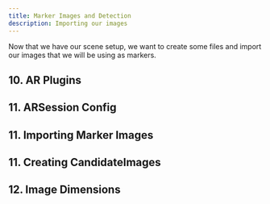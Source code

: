 ```yaml
---
title: Marker Images and Detection
description: Importing our images 
---
```


Now that we have our scene setup, we want to create some files and import our images that we will be using as markers. 

## 10. AR Plugins

## 11. ARSession Config

## 11. Importing Marker Images

## 11. Creating CandidateImages 

## 12. Image Dimensions

